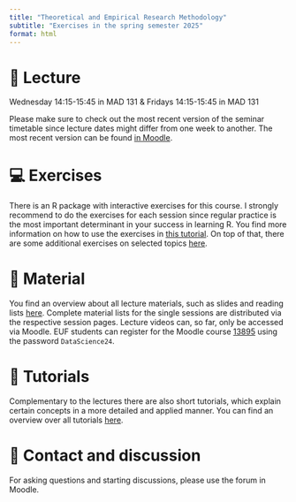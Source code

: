 ```yaml
---
title: "Theoretical and Empirical Research Methodology"
subtitle: "Exercises in the spring semester 2025"
format: html
---
```


<!---
::: {.callout-important collapse=false}
## 📢 Important

(12/03/2023)

- [🗓️ Week 01 lecture material](/2024Spring/weeks/week01/page.qmd) is now available!

:::

--->

# 📍 Lecture

Wednesday 14:15-15:45 in MAD 131 &
Fridays 14:15-15:45 in MAD 131

Please make sure to check out the most recent version of the seminar timetable 
since lecture dates might differ from one week to another. 
The most recent version can be found [in Moodle]().

# 💻 Exercises

There is an R package with interactive exercises for this course.
I strongly recommend to do the exercises for each session since regular 
practice is the most important determinant in your success in learning R.
You find more information on how to use the exercises in 
[this tutorial](/2024Spring/tutorials/using-exercises/).
On top of that, there are some additional exercises on selected topics
[here](/2024Spring/exercises.qmd).

# 📂 Material

You find an overview about all lecture materials, such as slides and
reading lists [here](/2024Spring/material/).
Complete material lists for the single sessions are distributed via the 
respective session pages.
Lecture videos can, so far, only be accessed via Moodle. EUF students can
register for the Moodle course
[13895](https://elearning.uni-flensburg.de/moodle/course/view.php?id=13895) 
using the password `DataScience24`.

# 📖 Tutorials

Complementary to the lectures there are also short tutorials, 
which explain certain concepts in a more detailed and applied manner.
You can find an overview over all tutorials [here](/2024Spring/tutorials.qmd).

# 💌 Contact and discussion

For asking questions and starting discussions, please use the forum in Moodle.

<!---
# 💻 Class Groups

::: {style="display:inline-block;width: 28.5%;border-style: dotted;border-width: 1px;border-color: &quot;#fefefe&quot;; margin:1%;padding:1.5%;background-color:#fafafa"}
**Group 01**

- 📆 Mondays
- ⌚ 09:00 - 10:30
- 📍 
- 🧑‍🏫 _TA_NAME_
:::

::: {style="display:inline-block;width: 28.5%;border-style: dotted;border-width: 1px;border-color: &quot;#fefefe&quot;; margin:1%;padding:1.5%;background-color:#fafafa"}
**Group 02**

            
- 📆 Mondays
- ⌚ 10:30 - 12:00
- 📍 
- 🧑‍🏫 _TA_NAME_
            
:::

::: {style="display:inline-block;width: 28.5%;border-style: dotted;border-width: 1px;border-color: &quot;#fefefe&quot;; margin:1%;padding:1.5%;background-color:#fafafa"}
**Group 03**

- 📆 Fridays
- ⌚ 16:00 - 17:30
- 📍 
- 🧑‍🏫 _TA_NAME_
:::

--->
